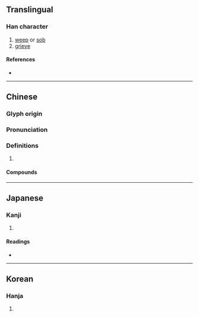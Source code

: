 {{character info}}
==Translingual==

===Han character===
{{Han char|rn=30|rad=口|as=07|sn=10|four=64027|canj=RKKB|ids=⿰口希}}

# [[weep]] or [[sob]]
# [[grieve]]

====References====
* {{Han ref|kx=0192.100|dkj=03707|dj=0411.180|hdz=10631.160|uh=550F|ud=21775|bh=AE44|bd=44612}}

----

==Chinese==
{{zh-forms}}

===Glyph origin===
{{Han etym}}

===Pronunciation===
{{zh-pron
|m=xī
|c=hei1
|mn=hi/hī
|mc=y
|oc=y
|cat=
}}

===Definitions===
{{zh-hanzi}}

# {{rfdef|zh}}

====Compounds====
{{zh-der|不勝唏噓|唏哩花啦|唏唏|唏唏哈哈|唏噓|噓唏}}

----

==Japanese==

===Kanji===
{{ja-kanji|grade=|rs=口07}}

# {{rfdef|ja|sort=口07}}

====Readings====
* {{ja-readings
|goon=け
|kanon=き
|kun=なげ-く
}}

----

==Korean==

===Hanja===
{{ko-hanja|hangeul=희|rv=hui|mr=hŭi}}

# {{rfdef|ko|sort=口07}}